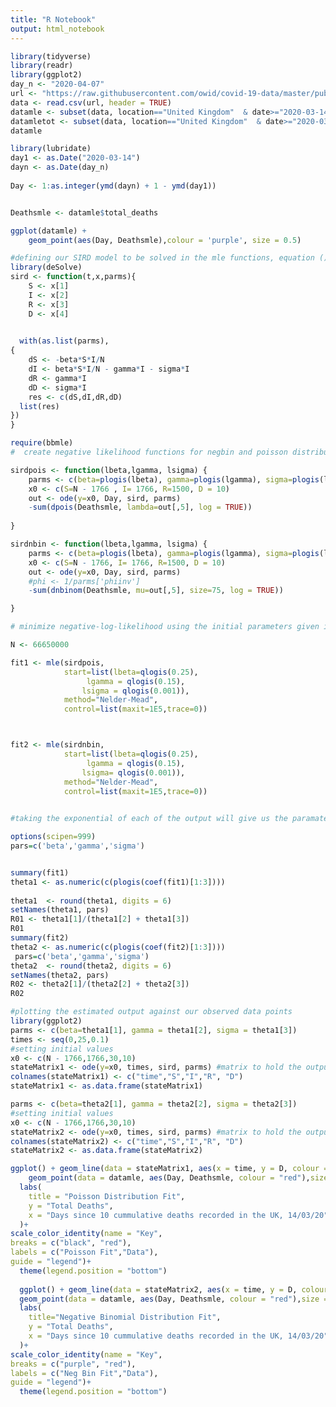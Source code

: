 ```yaml
---
title: "R Notebook"
output: html_notebook
---
```

```r
library(tidyverse)
library(readr)
library(ggplot2)
day_n <- "2020-04-07"
url <- "https://raw.githubusercontent.com/owid/covid-19-data/master/public/data/owid-covid-data.csv"
data <- read.csv(url, header = TRUE)
datamle <- subset(data, location=="United Kingdom"  & date>="2020-03-14" & date<=day_n, select = -c(iso_code, continent, stringency_index, population_density:life_expectancy, new_tests:tests_units)) #display only relavent columns and the UK data only. Starting date when 10 cumulative deaths have been recorded and the end date is 2 weeks past the start of the UK lockdown to allow for any delays between redcuded transmission having an effect on mortality.
datamletot <- subset(data, location=="United Kingdom"  & date>="2020-03-14" & date<="2020-04-07", select = -c(iso_code, continent, stringency_index, population_density:life_expectancy, new_tests:tests_units))
datamle

library(lubridate)
day1 <- as.Date("2020-03-14")
dayn <- as.Date(day_n)
 
Day <- 1:as.integer(ymd(dayn) + 1 - ymd(day1))


Deathsmle <- datamle$total_deaths

ggplot(datamle) +
    geom_point(aes(Day, Deathsmle),colour = 'purple', size = 0.5) 
```

```r
#defining our SIRD model to be solved in the mle functions, equation ()
library(deSolve)
sird <- function(t,x,parms){
    S <- x[1]
    I <- x[2]
    R <- x[3]
    D <- x[4]

    
  with(as.list(parms),
{
    dS <- -beta*S*I/N
    dI <- beta*S*I/N - gamma*I - sigma*I
    dR <- gamma*I
    dD <- sigma*I
    res <- c(dS,dI,dR,dD)
  list(res)
})
}
```

```r

require(bbmle)
#  create negative likelihood functions for negbin and poisson distributions. The poisson distribution is given in equation (3-5) and the negatuve binomial function in given in equation (6-8).

sirdpois <- function(lbeta,lgamma, lsigma) {
    parms <- c(beta=plogis(lbeta), gamma=plogis(lgamma), sigma=plogis(lsigma))
    x0 <- c(S=N - 1766 , I= 1766, R=1500, D = 10)
    out <- ode(y=x0, Day, sird, parms)
    -sum(dpois(Deathsmle, lambda=out[,5], log = TRUE))
 
}

sirdnbin <- function(lbeta,lgamma, lsigma) {
    parms <- c(beta=plogis(lbeta), gamma=plogis(lgamma), sigma=plogis(lsigma))
    x0 <- c(S=N - 1766, I= 1766, R=1500, D = 10)
    out <- ode(y=x0, Day, sird, parms)
    #phi <- 1/parms['phiinv']
    -sum(dnbinom(Deathsmle, mu=out[,5], size=75, log = TRUE))

}

# minimize negative-log-likelihood using the initial parameters given in Table (2) in report

N <- 66650000

fit1 <- mle(sirdpois,
            start=list(lbeta=qlogis(0.25),
                 lgamma = qlogis(0.15),     
                lsigma = qlogis(0.001)),
            method="Nelder-Mead",
            control=list(maxit=1E5,trace=0))



fit2 <- mle(sirdnbin,
            start=list(lbeta=qlogis(0.25),
                 lgamma = qlogis(0.15),      
                lsigma= qlogis(0.001)),
            method="Nelder-Mead",
            control=list(maxit=1E5,trace=0))

           
#taking the exponential of each of the output will give us the paramater estimate we need from each distribution. Using these paramater estimates, we use eqaution (43) to calculate the R0 number.

options(scipen=999)
pars=c('beta','gamma','sigma')


summary(fit1)
theta1 <- as.numeric(c(plogis(coef(fit1)[1:3])))
                  
theta1  <- round(theta1, digits = 6)
setNames(theta1, pars)
R01 <- theta1[1]/(theta1[2] + theta1[3])
R01
summary(fit2)
theta2 <- as.numeric(c(plogis(coef(fit2)[1:3])))
 pars=c('beta','gamma','sigma')                
theta2  <- round(theta2, digits = 6)
setNames(theta2, pars)
R02 <- theta2[1]/(theta2[2] + theta2[3])
R02

```
```r
#plotting the estimated output against our observed data points
library(ggplot2)
parms <- c(beta=theta1[1], gamma = theta1[2], sigma = theta1[3])
times <- seq(0,25,0.1)
#setting initial values
x0 <- c(N - 1766,1766,30,10)
stateMatrix1 <- ode(y=x0, times, sird, parms) #matrix to hold the output
colnames(stateMatrix1) <- c("time","S","I","R", "D")
stateMatrix1 <- as.data.frame(stateMatrix1)

parms <- c(beta=theta2[1], gamma = theta2[2], sigma = theta2[3])
#setting initial values
x0 <- c(N - 1766,1766,30,10)
stateMatrix2 <- ode(y=x0, times, sird, parms) #matrix to hold the output
colnames(stateMatrix2) <- c("time","S","I","R", "D")
stateMatrix2 <- as.data.frame(stateMatrix2)

ggplot() + geom_line(data = stateMatrix1, aes(x = time, y = D, colour = "black"),linetype = 2) +
    geom_point(data = datamle, aes(Day, Deathsmle, colour = "red"),size = 0.75) +
  labs(
    title = "Poisson Distribution Fit",
    y = "Total Deaths",
    x = "Days since 10 cummulative deaths recorded in the UK, 14/03/20"
  )+
scale_color_identity(name = "Key",
breaks = c("black", "red"),
labels = c("Poisson Fit","Data"),
guide = "legend")+
  theme(legend.position = "bottom")
  
  ggplot() + geom_line(data = stateMatrix2, aes(x = time, y = D, colour = "purple"),linetype = 2)+
  geom_point(data = datamle, aes(Day, Deathsmle, colour = "red"),size = 0.75) +
  labs(
    title="Negative Binomial Distribution Fit",
    y = "Total Deaths",
    x = "Days since 10 cummulative deaths recorded in the UK, 14/03/20"
  )+
scale_color_identity(name = "Key",
breaks = c("purple", "red"),
labels = c("Neg Bin Fit","Data"),
guide = "legend")+
  theme(legend.position = "bottom")
```
